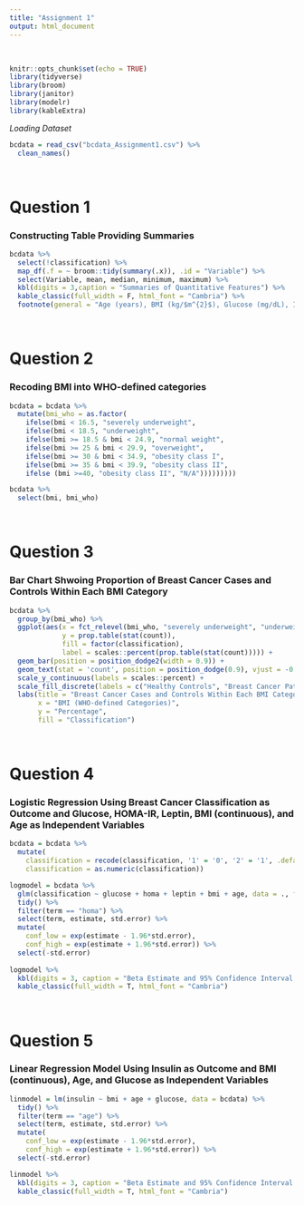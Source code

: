 ```yaml
---
title: "Assignment 1"
output: html_document
---
```

$~$
```r
knitr::opts_chunk$set(echo = TRUE)
library(tidyverse)
library(broom)
library(janitor)
library(modelr)
library(kableExtra)
```

####### *Loading Dataset*
```r
bcdata = read_csv("bcdata_Assignment1.csv") %>% 
  clean_names()
```
$~$

# Question 1
### Constructing Table Providing Summaries 
```r
bcdata %>% 
  select(!classification) %>% 
  map_df(.f = ~ broom::tidy(summary(.x)), .id = "Variable") %>% 
  select(Variable, mean, median, minimum, maximum) %>% 
  kbl(digits = 3,caption = "Summaries of Quantitative Features") %>% 
  kable_classic(full_width = F, html_font = "Cambria") %>% 
  footnote(general = "Age (years), BMI (kg/$m^{2}$), Glucose (mg/dL), Insulin (μm/mL), HOMA-IR, Leptin (ng/mL), Adiponectin (μg/mL), Resistin (ng/mL), MCP-1 (pg/dL)")
```
$~$

# Question 2 
### Recoding BMI into WHO-defined categories
```r
bcdata = bcdata %>% 
  mutate(bmi_who = as.factor(
    ifelse(bmi < 16.5, "severely underweight",
    ifelse(bmi < 18.5, "underweight",
    ifelse(bmi >= 18.5 & bmi < 24.9, "normal weight",
    ifelse(bmi >= 25 & bmi < 29.9, "overweight",
    ifelse(bmi >= 30 & bmi < 34.9, "obesity class I",
    ifelse(bmi >= 35 & bmi < 39.9, "obesity class II",
    ifelse (bmi >=40, "obesity class II", "N/A")))))))))

bcdata %>% 
  select(bmi, bmi_who)
```
$~$

# Question 3
### Bar Chart Shwoing Proportion of Breast Cancer Cases and Controls Within Each BMI Category
```r
bcdata %>% 
  group_by(bmi_who) %>% 
  ggplot(aes(x = fct_relevel(bmi_who, "severely underweight", "underweight", "normal weight", "overweight", "obesity class I", "obesity class II", "obesity class III"),
             y = prop.table(stat(count)), 
             fill = factor(classification),
             label = scales::percent(prop.table(stat(count))))) +
  geom_bar(position = position_dodge2(width = 0.9)) +
  geom_text(stat = 'count', position = position_dodge(0.9), vjust = -0.5, size = 3)+
  scale_y_continuous(labels = scales::percent) +
  scale_fill_discrete(labels = c("Healthy Controls", "Breast Cancer Patients")) +
  labs(title = "Breast Cancer Cases and Controls Within Each BMI Category",
       x = "BMI (WHO-defined Categories)",
       y = "Percentage",
       fill = "Classification")
```
$~$

# Question 4
### Logistic Regression Using Breast Cancer Classification as Outcome and Glucose, HOMA-IR, Leptin, BMI (continuous), and Age as Independent Variables
```r
bcdata = bcdata %>% 
  mutate(
    classification = recode(classification, '1' = '0', '2' = '1', .default = NA_character_),
    classification = as.numeric(classification))

logmodel = bcdata %>% 
  glm(classification ~ glucose + homa + leptin + bmi + age, data = ., family = binomial()) %>% 
  tidy() %>% 
  filter(term == "homa") %>% 
  select(term, estimate, std.error) %>%
  mutate(
    conf_low = exp(estimate - 1.96*std.error),
    conf_high = exp(estimate + 1.96*std.error)) %>% 
  select(-std.error)
  
logmodel %>% 
  kbl(digits = 3, caption = "Beta Estimate and 95% Confidence Interval Associated with 1-unit Change in HOMA-IR") %>% 
  kable_classic(full_width = T, html_font = "Cambria")
```
$~$

# Question 5
### Linear Regression Model Using Insulin as Outcome and BMI (continuous), Age, and Glucose as Independent Variables
```r
linmodel = lm(insulin ~ bmi + age + glucose, data = bcdata) %>% 
  tidy() %>% 
  filter(term == "age") %>% 
  select(term, estimate, std.error) %>%
  mutate(
    conf_low = exp(estimate - 1.96*std.error),
    conf_high = exp(estimate + 1.96*std.error)) %>% 
  select(-std.error)

linmodel %>% 
  kbl(digits = 3, caption = "Beta Estimate and 95% Confidence Interval Associated with 1-unit Change in Age") %>% 
  kable_classic(full_width = T, html_font = "Cambria")
```


